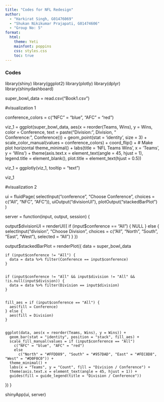 ```yaml
---
title: "Codes for NFL Redesign"
author: 
  - "Harkirat Singh, G01476069"
  - "Shukan Nikikumar Prajapati, G01474606"
  - "Group No: 5"
format: 
  html:
    theme: Yeti
    mainfont: poppins
    css: styles.css
    toc: true
---
```


### Codes

library(shiny)
library(ggplot2)
library(plotly)
library(dplyr)
library(shinydashboard)


super_bowl_data = read.csv("Book1.csv")


#visualization 1


conference_colors = c("NFC" = "blue", "AFC" = "red")


viz_1 = ggplot(super_bowl_data, aes(x = reorder(Teams, Wins), y = Wins, color = Conference, 
                                text = paste("Division:", Division, "<br>Conference:", Conference))) +
  geom_point(stat = 'identity', size = 3) +
  scale_color_manual(values = conference_colors) +
  coord_flip() +  # Make plot horizontal
  theme_minimal() +
  labs(title = 'NFL Teams Wins', x = 'Teams', y = 'Wins') +
  theme(axis.text.x = element_text(angle = 45, hjust = 1), 
        legend.title = element_blank(),
        plot.title = element_text(hjust = 0.5))


viz_1 = ggplotly(viz_1, tooltip = "text") 

viz_1




#visualization 2


ui = fluidPage(
  selectInput("conference", "Choose Conference", choices = c("All", "NFC", "AFC")),
  uiOutput("divisionUI"),
  plotOutput("stackedBarPlot")
)


server = function(input, output, session) {
  
  
  output$divisionUI = renderUI({
    if (input$conference == "All") {
      NULL
    } else {
      selectInput("division", "Choose Division", choices = c("All", "North", "South", "East", "West"), selected = "All")
    }
  })
  
  
  output$stackedBarPlot = renderPlot({
    data = super_bowl_data
    
    
    if (input$conference != "All") {
      data = data %>% filter(Conference == input$conference)
    }
    
   
    if (input$conference != "All" && input$division != "All" && !is.null(input$division)) {
      data = data %>% filter(Division == input$division)
    }
    
    
    fill_aes = if (input$conference == "All") {
      aes(fill = Conference)
    } else {
      aes(fill = Division)
    }
    
    
    ggplot(data, aes(x = reorder(Teams, Wins), y = Wins)) +
      geom_bar(stat = "identity", position = "stack", fill_aes) +
      scale_fill_manual(values = if (input$conference == "All") 
        c("NFC" = "blue", "AFC" = "red") 
        else 
          c("North" = "#FFDD89", "South" = "#957DAD", "East" = "#FEC8D8", "West" = "#D0F0C0")) +
      theme_minimal() +
      labs(x = "Teams", y = "Count", fill = "Division / Conference") +
      theme(axis.text.x = element_text(angle = 45, hjust = 1)) +
      guides(fill = guide_legend(title = "Division / Conference"))
  })
}


shinyApp(ui, server)
